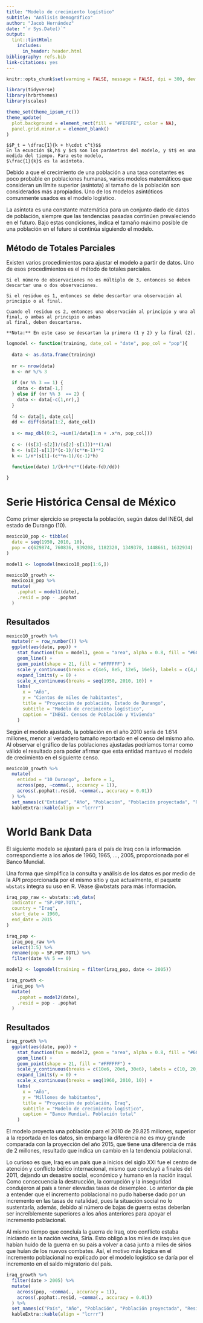 ```yaml
---
title: "Modelo de crecimiento logístico"
subtitle: "Análisis Demográfico"
author: "Jacob Hernández"
date: "`r Sys.Date()`"
output: 
  tint::tintHtml:
    includes:
      in_header: header.html
bibliography: refs.bib
link-citations: yes
---
```


```r
knitr::opts_chunk$set(warning = FALSE, message = FALSE, dpi = 300, dev = "ragg_png")

library(tidyverse)
library(hrbrthemes)
library(scales)

theme_set(theme_ipsum_rc())
theme_update(
  plot.background = element_rect(fill = "#FEFEFE", color = NA),
  panel.grid.minor.x = element_blank()
)
```

```marginfigure
$$P_t = \dfrac{1}{k + h\cdot c^t}$$
En la ecuación $k,h$ y $c$ son los parámetros del modelo, y $t$ es una medida del tiempo. Para este modelo, 
$\frac{1}{k}$ es la asíntota.
```

Debido a que el crecimiento de una población a una tasa constantes es poco probable en poblaciones humanas, 
varios modelos matemáticos que consideran un límite superior (asíntota) al tamaño de la población son 
considerados más apropiados. Uno de los modelos asintóticos comunmente usados es el modelo logístico.

La asíntota es una constante matemática para un conjunto dado de datos de población, siempre que las 
tendencias pasadas continúen prevaleciendo en el futuro. Bajo estas condiciones, indica el tamaño máximo 
posible de una población en el futuro si continúa siguiendo el modelo.

## Método de Totales Parciales

Existen varios procedimientos para ajustar el modelo a partir de datos. Uno de esos procedimientos es el 
método de totales parciales.

```marginfigure
Si el número de observaciones no es múltiplo de 3, entonces se deben descartar una o dos observaciones.

Si el residuo es 1, entonces se debe descartar una observación al principio o al final.

Cuando el residuo es 2, entonces una observación al principio y una al final, o ambas al principio o ambas 
al final, deben descartarse.

**Nota:** En este caso se descartan la primera (1 y 2) y la final (2).
```

```r
logmodel <- function(training, date_col = "date", pop_col = "pop"){
  
  data <- as.data.frame(training)
  
  nr <- nrow(data)
  n <- nr %/% 3
   
  if (nr %% 3 == 1) {
    data <- data[-1,]
  } else if (nr %% 3  == 2) {
    data <- data[-c(1,nr),]
  }
  
  fd <- data[1, date_col]
  dd <- diff(data[1:2, date_col])
  
  s <- map_dbl(0:2, ~sum(1/data[1:n + .x*n, pop_col]))
  
  c <- ((s[3]-s[2])/(s[2]-s[1]))**(1/n)
  h <- (s[2]-s[1])*(c-1)/(c**n-1)**2
  k <- 1/n*(s[1]-(c**n-1)/(c-1)*h)
  
  function(date) 1/(k+h*c**((date-fd)/dd))

}
```

# Serie Histórica Censal de México

Como primer ejercicio se proyecta la población, según datos del INEGI, del estado de Durango (10).

```r
mexico10_pop <- tibble(
  date = seq(1950, 2010, 10),
  pop = c(629874, 760836, 939208, 1182320, 1349378, 1448661, 1632934)
)

model1 <- logmodel(mexico10_pop[1:6,])

mexico10_growth <-
  mexico10_pop %>% 
  mutate(
    .pophat = model1(date),
    .resid = pop - .pophat
  )
```

## Resultados

```r
mexico10_growth %>% 
  mutate(r = row_number()) %>% 
  ggplot(aes(date, pop)) +
    stat_function(fun = model1, geom = "area", alpha = 0.8, fill = "#6CC8B1") +
    geom_line() +
    geom_point(shape = 21, fill = "#FFFFFF") +
    scale_y_continuous(breaks = c(4e5, 8e5, 12e5, 16e5), labels = c(4,8,12,16)) +
    expand_limits(y = 0) +
    scale_x_continuous(breaks = seq(1950, 2010, 10)) +
    labs(
      x = "Año", 
      y = "Cientos de miles de habitantes",
      title = "Proyección de población, Estado de Durango",
      subtitle = "Modelo de crecimiento logístico",
      caption = "INEGI. Censos de Población y Vivienda"
    )
```

Según el modelo ajustado, la población en el año 2010 sería de 1.614 millones, menor al verdadero tamaño 
reportado en el censo del mismo año. Al observar el gráfico de las poblaciones ajustadas podríamos tomar 
como válido el resultado para poder afirmar que esta entidad mantuvo el modelo de crecimiento en el 
siguiente censo. 

```r
mexico10_growth %>%
  mutate(
    entidad = "10 Durango", .before = 1,
    across(pop, ~comma(., accuracy = 1)),
    across(.pophat:.resid, ~comma(., accuracy = 0.01))
  ) %>%
  set_names(c("Entidad", "Año", "Población", "Población proyectada", "Residuo")) %>% 
  kableExtra::kable(align = "lcrrr")
```

# World Bank Data

El siguiente modelo se ajustará para el país de Iraq con la información correspondiente a los años de 1960, 
1965, ..., 2005, proporcionada por el Banco Mundial. 

Una forma que simplifica la consulta y análisis de los datos es por medio de la API proporcionada por el mismo 
sitio y que actualmente, el paquete `wbstats` integra su uso en R. Véase @wbstats para más información.

```r
iraq_pop_raw <- wbstats::wb_data(
  indicator = "SP.POP.TOTL", 
  country = "Iraq", 
  start_date = 1960, 
  end_date = 2015
)

iraq_pop <- 
  iraq_pop_raw %>% 
  select(3:5) %>% 
  rename(pop = SP.POP.TOTL) %>% 
  filter(date %% 5 == 0)

model2 <- logmodel(training = filter(iraq_pop, date <= 2005))

iraq_growth <-
  iraq_pop %>% 
  mutate(
    .pophat = model2(date),
    .resid = pop - .pophat
  )
```

## Resultados

```r
iraq_growth %>% 
  ggplot(aes(date, pop)) +
    stat_function(fun = model2, geom = "area", alpha = 0.8, fill = "#6CC8B1") +
    geom_line() +
    geom_point(shape = 21, fill = "#FFFFFF") +
    scale_y_continuous(breaks = c(10e6, 20e6, 30e6), labels = c(10, 20, 30)) +
    expand_limits(y = 0) +
    scale_x_continuous(breaks = seq(1960, 2010, 10)) +
    labs(
      x = "Año", 
      y = "Millones de habitantes",
      title = "Proyección de población, Iraq",
      subtitle = "Modelo de crecimiento logístico",
      caption = "Banco Mundial. Población total"
    )
```

El modelo proyecta una población para el 2010 de 29.825 millones, superior a la reportada en los datos, sin embargo
la diferencia no es muy grande comparada con la proyección del año 2015, que tiene una diferencia de más de 2 millones, 
resultado que indica un cambio en la tendencia poblacional. 

Lo curioso es que, Iraq es un país que a inicios del siglo XXI fue el centro de atención y conflicto bélico internacional, 
mismo que concluyó a finales del 2011, dejando un desastre social, económico y humano en la nación iraquí. Como consecuencia 
la destrucción, la corrupción y la inseguridad condujeron al país a tener elevadas tasas de desempleo. Lo anterior da pie
a entender que el incremento poblacional no pudo haberse dado por un incremento en las tasas de natalidad, pues la situación
social no lo sustentaría, además, debido al número de bajas de guerra estas deberían ser increíblemente superiores a los años
anteriores para apoyar el incremento poblacional. 

Al mismo tiempo que concluía la guerra de Iraq, otro conflicto estaba iniciando en la nación vecina, Siria. Esto obligó a los
miles de iraquíes que habían huido de la guerra en su país a volver a casa junto a miles de sirios que huían de los nuevos 
combates. Así, el motivo más lógica en el incremento poblacional no explicado por el modelo logístico se daría por el 
incremento en el saldo migratorio del país.

```r
iraq_growth %>%
  filter(date > 2005) %>%
  mutate(
    across(pop, ~comma(., accuracy = 1)),
    across(.pophat:.resid, ~comma(., accuracy = 0.01))
  ) %>%
  set_names(c("País", "Año", "Población", "Población proyectada", "Residuo")) %>% 
  kableExtra::kable(align = "lcrrr") 
```


